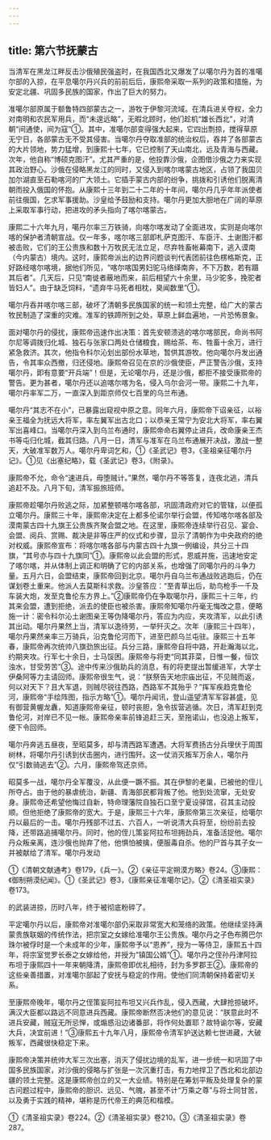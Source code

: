 ```yaml
---
---
---
```

title: 第六节抚蒙古
---



当清军在黑龙江畔反击沙俄殖民强盗时，在我国西北又爆发了以噶尔丹为首的准噶尔部的入掠，在平息噶尔丹兴兵的前前后后，康熙帝采取一系列的政策和措施，为安定北疆、巩固多民族的国家，作出了巨大的努力。

准噶尔部原属于额鲁特四部蒙古之一，游牧于伊黎河流域。在清兵进关夺权，全力对南明和农民军用兵，而“未遑远略”，无暇北顾时，他们趁机“雄长西北”，对清朝“间通使，间为寇”①。其中，准噶尔部变得强大起来，它四出剽掠，搅得草原无宁日，各部蒙古无不受其侵害。当噶尔丹夺取准部的统治权后，吞并了各部蒙古的大片领地，势力猛增，到康熙十七年，它已控制了天山南北，远及青海与西藏。次年，他自称“博硕克图汗”。尤其严重的是，他投靠沙俄，企图借沙俄之力来实现其政治野心。沙俄在侵略黑龙江的同时，又侵入到喀尔喀蒙古地区，占领了我国贝加尔湖直至石勒喀河的广大领土。它插手蒙古内部的纷争，挑拨和引诱他们脱离清朝而投入俄国的怀抱。从康熙十三年到二十二年的十年间，噶尔丹几乎年年派使者前往俄国，乞求军事援助。沙皇给予鼓励和支持。噶尔丹更加大胆地在广阔的草原上采取军事行动，把进攻的矛头指向了喀尔喀蒙古。

康熙二十六年九月，噶丹尔率三万铁骑，向喀尔喀发动了全面进攻，实则是向喀尔喀的保护者清朝宣战。仅一年多，喀尔喀三部即札萨克图汗、车臣汗、土谢图汗都被击败，它们的王公贵族和数十万牧民无法立足，尽弃牲畜帐幕南下，逃入谟南（今内蒙古）境内。这时，康熙帝派出的边界问题谈判代表团前往色楞格斯克，正好路经喀尔喀境，据他们所见，“喀尔喀国男妇驼马络绎南奔，不下万数，若有蹑其后者”。几天后，只见“南徙者蔽地而来，前后相望六十余里，马少驼多，挽驼者皆妇人”。由于缺乏饲料，“遗弃牛马死者相枕，臭闻数里”①。

噶尔丹吞并喀尔喀三部，破坏了清朝多民族国家的统一和领土完整，给广大的蒙古牧民制造了深重的灾难。准军的铁蹄所到之处，草原上鲜血遍地，一片恐怖景象。

面对噶尔丹的侵扰，康熙帝迅速作出决策：首先安顿溃逃的喀尔喀部民，命尚书阿尔尼等调拨归化城、独石与张家口两处仓储粮食，赐给茶、布、牲畜十余万，进行紧急救济。其次，他指令科尔沁划出部份水草地，暂供其游牧。他向噶尔丹发出通告，令其率众西撤，归还侵地。康熙帝召见在京的沙俄使臣，严正警告沙俄，支持噶尔丹，即有意要“开兵端”！但是，无论噶尔丹，还是沙俄，都拒不接受康熙帝的警告。更为甚者，噶尔丹还以追喀尔喀为名，侵入乌尔会河一带。康熙二十九年，噶尔丹率军二万，一直深入到距京师仅七百里的乌兰布通。

噶尔丹“其志不在小”，已暴露出窥视中原之意。同年六月，康熙帝下诏亲征，以裕亲王福全为抚远大将军，率左翼军出古北口；以恭亲王常宁为安北大将军，率右翼军出喜峰口。当噶尔丹深入到乌兰布通时，康熙帝命右翼停止进兵，改命康亲王杰书等屯归化城，截其归路。八月一日，清军与准军在乌兰布通展开决战，激战一整天，大破准军数万人。噶尔丹卑词乞和，①《圣武记》卷3，《圣祖亲征噶尔丹记》。①见《出塞纪略》，载《圣武记》卷3，《附录》。

康熙帝不允，命令“速进兵，毋堕贼计。”果然，噶尔丹不等答复，连夜北逃，清兵追赶不及。八月下旬，清军振旅班师。

康熙帝趁噶尔丹败逃之际，加紧整顿喀尔喀各部，巩固清政府对它的管辖，以便孤立噶尔丹。康熙三十年，康熙帝决定在上都多伦诺尔举行会盟，传知喀尔喀各部及漠南蒙古四十九旗王公贵族齐聚会盟之地。在这里，康熙帝连续举行召见、宴会、会盟、阅兵、赏赐、裁决是非等庄严的仪式和步骤，显示了清朝作为中央政府的绝对权威。康熙帝宣布：将喀尔喀各部与内蒙古四十九旗一例编设，共分三十四旗，“其号亦与四十九旗同”①。康熙帝以此会盟的形式，恩威并施，迅速地安定了喀尔喀，并从体制上调正和明确了它的内部关系，也增强了同噶尔丹的斗争力量。五月六日，会盟结束，康熙帝回到北京。噶尔丹自乌兰布通战败逃跑后，仍在谋划卷土重来。他派人去莫斯科求救。沙皇答应：“至青草出后，助鸟枪手一千及车装大炮，发至克鲁伦东方界上。”②康熙帝仍在争取噶尔丹，康熙三十三年，约其来会盟，遭到拒绝，派去的使臣也被杀害。康熙帝知噶尔丹毫无悔改之意，便略施一计：密令科尔沁土谢图亲王等伪降噶尔丹，答应为内应，夹攻清军，以此引诱其出动。噶尔丹果然上当，清军以逸待劳，一举歼灭之。次年（康熙三十四年），噶尔丹果然亲率三万骑兵，沿克鲁伦河而下，进至巴颜乌兰屯驻。康熙三十五年春，康熙帝再次统帅八旗劲旅出征。兵分三路，康熙帝自将中路，开赴瀚海以北，约期夹攻。行军七十余日，士马馁困。康熙帝与将吏“同其菲菜，日惟一餐，恒饮浊水，甘受劳苦”③。途中传来沙俄助兵的消息，有的将吏提出暂缓进军，大学士伊桑阿等力主请回师。康熙帝很生气，说：“朕祭告天地宗庙出征，不见贼而返，何以对天下？且大军退，则贼尽锐往西路，西路军不其殆乎？”挥军疾趋克鲁伦河，康熙帝“手绘阵图，指示方略”①。噶尔丹闻讯，登山遥望清军军容甚盛，见有御营黄幄龙纛，知道康熙帝亲征，顿时丧胆，急令拔营逃循。次日，清军赶到克鲁伦河，对岸已不见一帐。康熙帝亲率前锋追赶三天，至拖诺山，也没追上叛军，便下令回师。

噶尔丹奔逃五昼夜，至昭莫多，却与清西路军遭遇。大将军费扬古分兵埋伏于周围树林，将噶尔丹引诱到伏击圈内，进行围歼。这一仗消灭叛军万余人，噶尔丹仅“引数骑逃去”②。六月，康熙帝驾还京师。

昭莫多一战，噶尔丹全军覆没，从此便一蹶不振。其在伊黎的老巢，已被他的侄儿所夺占。由于他的暴虐统治，新疆、青海部民都背叛了他。他到处流窜，无处安身。康熙帝还希望他悔过自新，特命理藩院自独石口至宁夏设驿馆，召其主动投顺。但他拒绝了康熙帝的宽大。于是，康熙三十六年，康熙帝第三次亲征，给噶尔丹以最后的一击。噶尔丹残部不过五、六百人，一听说清大兵将至，纷纷前去投降，还带路追捕噶尔丹。同时，他的侄儿策妄阿拉布坦拥劲兵，准备活捉他。噶尔丹众叛亲离，连沙俄也抛弃了他，他惧怕被擒，便服毒自杀。他的尸首与其子女一并被献给了清军。噶尔丹发动

①《清朝文献通考》卷179，《兵一》。②《亲征平定朔漠方略》卷24。③康熙：《御制朔漠纪闻》。①《圣武记》卷3，《康熙亲征准噶尔记》。②《清圣祖实录》卷173。

的武装进掠，历时八年，终于被彻底粉碎了。

平定噶尔丹以后，康熙帝对准噶尔部仍采取非常宽大和笼络的政策。他继续坚持满蒙贵族联姻的传统作法，把宗室之女嫁给准噶尔王公贵族。噶尔丹之子色布腾巴尔珠尔被俘时是一个未成年的少年，康熙帝予以“恩养”，授为一等侍卫，康熙五十四年，将宗室觉罗长泰之女嫁给他，并授为“镇国公婿”①。噶尔丹之侄孙丹津阿拉布坦于康熙四十一年来朝降清，康熙帝即优礼相待，封为多罗郡王②。康熙帝的这些亲善措置，对准噶尔部起了安抚与稳定的作用。使他们同清朝保持着密切关系。

至康熙帝晚年，噶尔丹之侄策妄阿拉布坦又兴兵作乱，侵入西藏，大肆抢掠破坏。满汉大臣都以路远不同意进兵西藏。康熙帝断然否决他们的意见说：“朕意此时不进兵安藏，贼寇无所忌惮，或煽惑沿边诸番部，将作何处置耶？故特谕尔等，安藏大兵，决宜前进！”③康熙五十九年八月，康熙帝令清军护送达赖七世进藏，大破叛军，西藏很快稳定下来。

康熙帝决策并统帅大军三次出塞，消灭了侵扰边境的乱军，进一步统一和巩固了中国多民族国家，对沙俄的侵略与扩张是一次沉重打击，有力地捍卫了西北和北部边疆的领土完整。这是康熙帝创立的又一大业绩。特别是在筹划平叛及处理复杂的蒙古问题过程中，康熙帝的胆识、远见、气魄，甚至不计“万乘之尊”与将士同甘苦，以及勇于实践的精神，堪称是历代帝王的典范和楷模。

①《清圣祖实录》卷224。②《清圣祖实录》卷210。③《清圣祖实录》卷287。